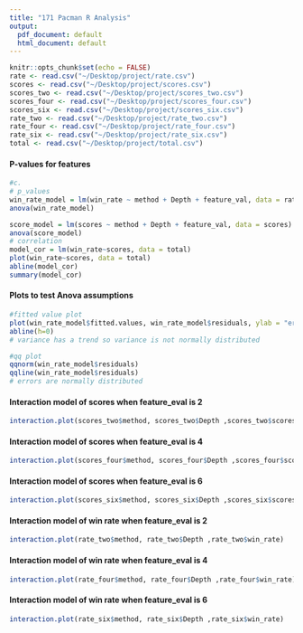 ```yaml
---
title: "171 Pacman R Analysis"
output:
  pdf_document: default
  html_document: default
---
```


```r
knitr::opts_chunk$set(echo = FALSE)
rate <- read.csv("~/Desktop/project/rate.csv")
scores <- read.csv("~/Desktop/project/scores.csv")
scores_two <- read.csv("~/Desktop/project/scores_two.csv")
scores_four <- read.csv("~/Desktop/project/scores_four.csv")
scores_six <- read.csv("~/Desktop/project/scores_six.csv")
rate_two <- read.csv("~/Desktop/project/rate_two.csv")
rate_four <- read.csv("~/Desktop/project/rate_four.csv")
rate_six <- read.csv("~/Desktop/project/rate_six.csv")
total <- read.csv("~/Desktop/project/total.csv")
```

#### P-values for features

```r
#c.
# p_values
win_rate_model = lm(win_rate ~ method + Depth + feature_val, data = rate)
anova(win_rate_model)

score_model = lm(scores ~ method + Depth + feature_val, data = scores)
anova(score_model)
# correlation
model_cor = lm(win_rate~scores, data = total)
plot(win_rate~scores, data = total)
abline(model_cor)
summary(model_cor)
```

#### Plots to test Anova assumptions

```r
#fitted value plot
plot(win_rate_model$fitted.values, win_rate_model$residuals, ylab = "error", main = "Residuals plotted against the Fitted values")
abline(h=0)
# variance has a trend so variance is not normally distributed

#qq plot
qqnorm(win_rate_model$residuals)
qqline(win_rate_model$residuals)
# errors are normally distributed 
```

#### Interaction model of scores when feature_eval is 2
```r
interaction.plot(scores_two$method, scores_two$Depth ,scores_two$scores)
```

#### Interaction model of scores when feature_eval is 4
```r
interaction.plot(scores_four$method, scores_four$Depth ,scores_four$scores)
```

#### Interaction model of scores when feature_eval is 6
```r
interaction.plot(scores_six$method, scores_six$Depth ,scores_six$scores)
```

#### Interaction model of win rate when feature_eval is 2
```r
interaction.plot(rate_two$method, rate_two$Depth ,rate_two$win_rate)
```

#### Interaction model of win rate when feature_eval is 4
```r
interaction.plot(rate_four$method, rate_four$Depth ,rate_four$win_rate)
```

#### Interaction model of win rate when feature_eval is 6
```r
interaction.plot(rate_six$method, rate_six$Depth ,rate_six$win_rate)
```






